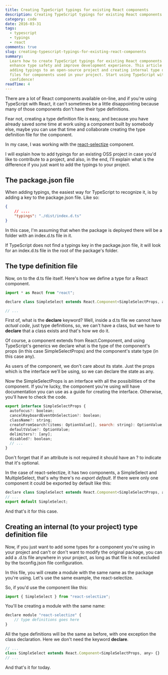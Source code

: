 ```yaml
---
title: Creating TypeScript typings for existing React components
description: Creating TypeScript typings for existing React components
category: code
date: 2016-03-31
tags:
  - typescript
  - typings
  - react
comments: true
slug: creating-typescript-typings-for-existing-react-components
summary:
  Learn how to create TypeScript typings for existing React components to
  enhance type safety and improve development experience. This article covers
  adding typings to an open-source project and creating internal type definition
  files for components used in your project. Start using TypeScript with
  confidence!
readTime: 4
---
```


There are a lot of React components available on-line, and if you're using
TypeScript with React, it can't sometimes be a little disappointing because many
of those components don't have their type definitions.

Fear not, creating a type definition file is easy, and because you have already
saved some time at work using a component built by somebody else, maybe you can
use that time and collaborate creating the type definition file for the
component.

In my case, I was working with the
[react-selectize](https://github.com/furqanZafar/react-selectize) component.

I will explain how to add typings for an existing OSS project in case you'd like
to contribute to a project, and also, in the end, I'll explain what is the
difference if you just want to add the typings to your project.

## The package.json file

When adding typings, the easiest way for TypeScript to recognize it, is by
adding a key to the package.json file. Like so:

```json
{
	// ....
	"typings": "./dist/index.d.ts"
}
```

In this case, I'm assuming that when the package is deployed there will be a
folder with an index.d.ts file in it.

If TypeScript does not find a typings key in the package.json file, it will look
for an index.d.ts file in the root of the package's folder.

## The type definition file

Now, on to the d.ts file itself. Here's how we define a type for a React
component.

```js
import * as React from "react";

declare class SimpleSelect extends React.Component<SimpleSelectProps, any> {}

// ...
```

First of, what is the **declare** keyword? Well, inside a d.ts file we cannot
have _actual code_, just type definitions, so, we can't have a class, but we
have to **declare** that a class exists and that's how we do it.

Of course, a component extends from React.Component, and using TypeScript's
generics we declare what is the type of the component's props (in this case
SimpleSelectProps) and the component's state type (in this case any).

As users of the component, we don't care about its state. Just the props which
is the interface we'll be using, so we can declare the state as any.

Now the SimpleSelectProps is an interface with all the possibilities of the
component. If you're lucky, the component you're using will have documentation
you can use as a guide for creating the interface. Otherwise, you'll have to
check the code.

```js
export interface SimpleSelectProps {
  autofocus?: boolean;
  cancelKeyboardEventOnSelection?: boolean;
  className?: string;
  createFromSearch?(items: OptionValue[], search: string): OptionValue;
  defaultValue?: OptionValue;
  delimiters?: [any];
  disabled?: boolean;
  // ...
}
```

Don't forget that if an attribute is not required it should have an ? to
indicate that it's optional.

In the case of react-selectize, it has two components, a SimpleSelect and
MultipleSelect, that's why there's no _export default_. If there were only one
component it could be exported by default like this:

```js
declare class SimpleSelect extends React.Component<SimpleSelectProps, any> {}
// ...
export default SimpleSelect;
```

And that's it for this case.

## Creating an internal (to your project) type definition file

Now, if you just want to add some types for a component you're using in your
project and can't or don't want to modify the original package, you can add a
.d.ts file anywhere in your project, as long as that file is not excluded by the
tsconfig.json file configuration.

In this file, you will create a module with the same name as the package you're
using. Let's use the same example, the react-selectize.

So, if you'd use the component like this:

```js
import { SimpleSelect } from "react-selectize";
```

You'll be creating a module with the same name:

```js
declare module "react-selectize" {
	// type definitions goes here
}
```

All the type definitions will be the same as before, with one exception the
class declaration. Here we don't need the keyword **declare**.

```js
// ...
class SimpleSelect extends React.Component<SimpleSelectProps, any> {}
// ...
```

And that's it for today.
